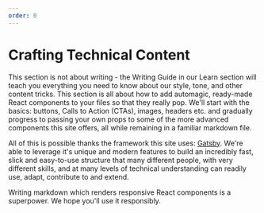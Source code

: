 ```yaml
---
order: 0
---
```


# Crafting Technical Content

This section is not about writing - the Writing Guide in our Learn section will teach you everything 
you need to know about our style, tone, and other content tricks. This section is all about how to 
add automagic, ready-made React components to your files so that they really pop. We'll start with the basics: 
buttons, Calls to Action (CTAs), images, headers etc. and gradually progress to passing your own props to 
some of the more advanced components this site offers, all while remaining in a familiar markdown file.

All of this is possible thanks the framework this site uses: [Gatsby](https://www.gatsbyjs.org/). We're 
able to leverage it's unique and modern features to build an incredibly fast, slick and easy-to-use 
structure that many different people, with very different skills, and at many levels of technical 
understanding can readily use, adapt, contribute to and extend.

Writing markdown which renders responsive React components is a superpower. We hope you'll use it responsibly.
